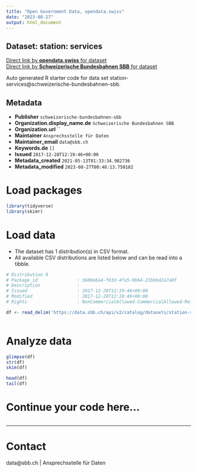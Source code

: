 ```yaml
---
title: "Open Government Data, opendata.swiss"
date: "2023-08-27"
output: html_document
---
```


## Dataset: station: services



[Direct link by **opendata.swiss** for dataset](https://opendata.swiss/de/dataset/station-services1)<br>
[Direct link by **Schweizerische Bundesbahnen SBB** for dataset](https://data.sbb.ch/explore/dataset/station-services/)

Auto generated R starter code for data set station-services@schweizerische-bundesbahnen-sbb.

## Metadata

- **Publisher** `schweizerische-bundesbahnen-sbb`
- **Organization.display_name.de** `Schweizerische Bundesbahnen SBB`
- **Organization.url** ``
- **Maintainer** `Ansprechsstelle für Daten`
- **Maintainer_email** `data@sbb.ch`
- **Keywords.de** `[]`
- **Issued** `2017-12-28T12:19:46+00:00`
- **Metadata_created** `2021-05-13T01:33:34.982736`
- **Metadata_modified** `2023-08-27T00:48:13.750182`


# Load packages

```r

library(tidyverse)
library(skimr)

```

# Load data

-   The dataset has 1 distribution(s) in CSV format.
-   All available CSV distributions are listed below and can be read into a tibble.

```r

# Distribution 0
# Package_id               : 3606e6a4-f63d-4fa5-9b64-21bb6d2a7a0f
# Description              : 
# Issued                   : 2017-12-28T12:19:46+00:00
# Modified                 : 2017-12-28T12:19:46+00:00
# Rights                   : NonCommercialAllowed-CommercialAllowed-ReferenceRequired

df <- read_delim('https://data.sbb.ch/api/v2/catalog/datasets/station-services/exports/csv')



```

# Analyze data

```r

glimpse(df)
str(df)
skim(df)

head(df)
tail(df)

```

# Continue your code here...

```r

```

------------------------------------------------------------------------

# Contact

data@sbb.ch | Ansprechsstelle für Daten
